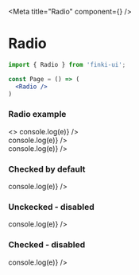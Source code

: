 
<Meta title="Radio" component={<Radio/>} />

# Radio

```jsx
import { Radio } from 'finki-ui';

const Page = () => (
  <Radio />
)
```

### Radio example
<Preview withSource="open">
  <Story name="example">
    <>
        <Radio id="ag1" label="0-30" name="age" value="30" onChange={e => console.log(e)} />
        <br />
        <Radio id="ag2" label="31-60" name="age" value="60" onChange={e => console.log(e)} />
        <br />
        <Radio id="ag3" label="61-100" name="age" value="100" onChange={e => console.log(e)} />
    </>
  </Story>
</Preview>

### Checked by default
<Preview withSource="open">
  <Story name="checked">
        <Radio id="radioChecked" label="Checked by default!" checked onChange={e => console.log(e)} />
  </Story>
</Preview>

### Unckecked - disabled
<Preview withSource="open">
  <Story name="unchecked - disabled">
        <Radio id="radioDisabledUnchecked" disabled label="Disabled and unchecked!" onChange={e => console.log(e)} />
  </Story>
</Preview>

### Checked - disabled
<Preview withSource="open">
  <Story name="checked - disabled">
        <Radio id="radioDisabledChecked" disabled checked label="Disabled and checked!" onChange={e => console.log(e)} />
  </Story>
</Preview>

